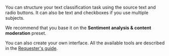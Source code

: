 <Cut title="How do I classify texts according to their meanings?">

You can structure your text classification task using the source text and radio buttons. It can also be text and checkboxes if you use multiple subjects.

We recommend that you base it on the **Sentiment analysis & content moderation** preset.

You can also create your own interface. All the available tools are described in the [Requester's guide](/docs/guide/spec).

</Cut>
